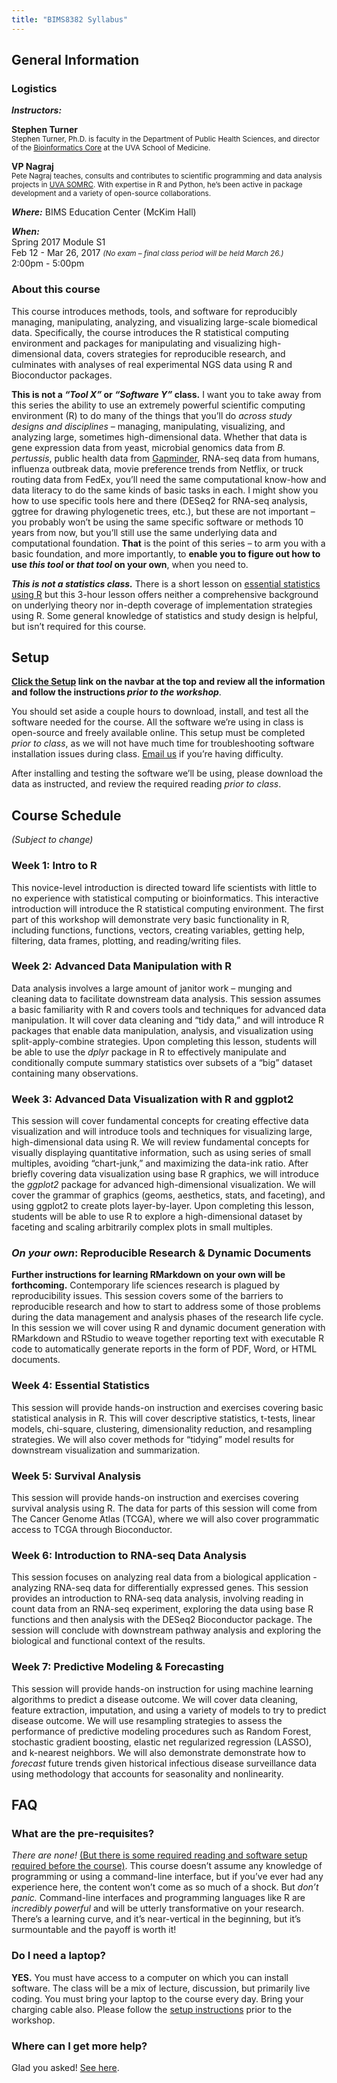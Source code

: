 ```yaml
---
title: "BIMS8382 Syllabus"
---
```


## General Information

### Logistics

**_Instructors:_**

**Stephen Turner**&nbsp;
<a href="http://www.google.com/recaptcha/mailhide/d?k=01Wp6BFjxhU6BE1ONDOeDAZg==&amp;c=hClvy-RObaqm8ONK69PMtLKUh74mVHLjokUJXLgkUHk=" onclick="window.open('http://www.google.com/recaptcha/mailhide/d?k\07501Wp6BFjxhU6BE1ONDOeDAZg\75\75\46c\75hClvy-RObaqm8ONK69PMtLKUh74mVHLjokUJXLgkUHk\075', '', 'toolbar=0,scrollbars=0,location=0,statusbar=0,menubar=0,resizable=0,width=500,height=300'); return false;" title="Reveal this e-mail address"><i class="fa fa-envelope"></i></a>
<a href="https://med.virginia.edu/phs/faculty-and-staff-directory/stephen-d-turner-ph-d/" target="_blank"><i class="fa fa-phone"></i></a>
<a href="https://twitter.com/strnr" target="_blank"><i class="fa fa-twitter"></i></a>
<a href="https://github.com/stephenturner/" target="_blank"><i class="fa fa-github"></i></a>
<a href="http://www.gettinggeneticsdone.com/" target="_blank"><i class="fa fa-rss"></i></a>  
<small>Stephen Turner, Ph.D. is faculty in the Department of Public Health Sciences, and director of the [Bioinformatics Core](http://bioinformatics.virginia.edu) at the UVA School of Medicine.</small>

**VP Nagraj**&nbsp;
<a href="http://www.google.com/recaptcha/mailhide/d?k=01Gesfil1uO8eSVk2xxZE8-A==&amp;c=R-N4My3ieH1gcdMc4cSsEUXhOynxA_zK0XQWKoyNLO0=" onclick="window.open('http://www.google.com/recaptcha/mailhide/d?k\x3d01Gesfil1uO8eSVk2xxZE8-A\x3d\x3d\x26c\x3dR-N4My3ieH1gcdMc4cSsEUXhOynxA_zK0XQWKoyNLO0\x3d', '', 'toolbar=0,scrollbars=0,location=0,statusbar=0,menubar=0,resizable=0,width=500,height=300'); return false;" title="Reveal this e-mail address"><i class="fa fa-envelope"></i></a>  
<small>Pete Nagraj teaches, consults and contributes to scientific programming and data analysis projects in [UVA SOMRC](https://somrc.virginia.edu). With expertise in R and Python, he's been active in package development and a variety of open-source collaborations.</small>

**_Where:_** BIMS Education Center (McKim Hall)

**_When:_**  
Spring 2017 Module S1  
Feb 12 - Mar 26, 2017 <small>_(No exam -- final class period will be held March 26.)_</small>  
2:00pm - 5:00pm  


### About this course

This course introduces methods, tools, and software for reproducibly managing, manipulating, analyzing, and visualizing large-scale biomedical data. Specifically, the course introduces the R statistical computing environment and packages for manipulating and visualizing high-dimensional data, covers strategies for reproducible research, and culminates with analyses of real experimental NGS data using R and Bioconductor packages.

**This is not a _"Tool X"_ or _"Software Y"_ class.** I want you to take away from this series the ability to use an extremely powerful scientific computing environment (R) to do many of the things that you'll do _across study designs and disciplines_ -- managing, manipulating, visualizing, and analyzing large, sometimes high-dimensional data. Whether that data is gene expression data from yeast, microbial genomics data from _B. pertussis_, public health data from [Gapminder](http://www.gapminder.org/), RNA-seq data from humans, influenza outbreak data, movie preference trends from Netflix, or truck routing data from FedEx, you'll need the same computational know-how and data literacy to do the same kinds of basic tasks in each. I might show you how to use specific tools here and there (DESeq2 for RNA-seq analysis, ggtree for drawing phylogenetic trees, etc.), but these are not important -- you probably won't be using the same specific software or methods 10 years from now, but you'll still use the same underlying data and computational foundation. **That** is the point of this series -- to arm you with a basic foundation, and more importantly, to **enable you to figure out how to use _this tool_ or _that tool_ on your own**, when you need to.

**_This is not a statistics class._** There is a short lesson on [essential statistics using R](r-stats.html) but this 3-hour lesson offers neither a comprehensive background on underlying theory nor in-depth coverage of implementation strategies using R. Some general knowledge of statistics and study design is helpful, but isn't required for this course.



## Setup

**[Click the <i class="fa fa-cog"></i> Setup](setup.html) link on the navbar at the top and review all the information and follow the instructions _prior to the workshop_**.

You should set aside a couple hours to download, install, and test all the software needed for the course. All the software we're using in class is open-source and freely available online. This setup must be completed _prior to class_, as we will not have much time for troubleshooting software installation issues during class. [Email us](people.html) if you're having difficulty.

After installing and testing the software we'll be using, please download the data as instructed, and review the required reading _prior to class_.




## Course Schedule

_(Subject to change)_

### Week 1: Intro to R

This novice-level introduction is directed toward life scientists with little to no experience with statistical computing or bioinformatics. This interactive introduction will introduce the R statistical computing environment. The first part of this workshop will demonstrate very basic functionality in R, including functions, functions, vectors, creating variables, getting help, filtering, data frames, plotting, and reading/writing files.

### Week 2: Advanced Data Manipulation with R

Data analysis involves a large amount of janitor work -- munging and cleaning data to facilitate downstream data analysis. This session assumes a basic familiarity with R and covers tools and techniques for advanced data manipulation. It will cover data cleaning and "tidy data," and will introduce R packages that enable data manipulation, analysis, and visualization using split-apply-combine strategies. Upon completing this lesson, students will be able to use the _dplyr_ package in R to effectively manipulate and conditionally compute summary statistics over subsets of a "big" dataset containing many observations.

### Week 3: Advanced Data Visualization with R and ggplot2

This session will cover fundamental concepts for creating effective data visualization and will introduce tools and techniques for visualizing large, high-dimensional data using R. We will review fundamental concepts for visually displaying quantitative information, such as using series of small multiples, avoiding "chart-junk," and maximizing the data-ink ratio. After briefly covering data visualization using base R graphics, we will introduce the _ggplot2_ package for advanced high-dimensional visualization. We will cover the grammar of graphics (geoms, aesthetics, stats, and faceting), and using ggplot2 to create plots layer-by-layer. Upon completing this lesson, students will be able to use R to explore a high-dimensional dataset by faceting and scaling arbitrarily complex plots in small multiples.

### _On your own_: Reproducible Research & Dynamic Documents

**Further instructions for learning RMarkdown on your own will be forthcoming.** Contemporary life sciences research is plagued by reproducibility issues. This session covers some of the barriers to reproducible research and how to start to address some of those problems during the data management and analysis phases of the research life cycle. In this session we will cover using R and dynamic document generation with RMarkdown and RStudio to weave together reporting text with executable R code to automatically generate reports in the form of PDF, Word, or HTML documents.

### Week 4: Essential Statistics

This session will provide hands-on instruction and exercises covering basic statistical analysis in R. This will cover descriptive statistics, t-tests, linear models, chi-square, clustering, dimensionality reduction, and resampling strategies. We will also cover methods for "tidying" model results for downstream visualization and summarization.

### Week 5: Survival Analysis

This session will provide hands-on instruction and exercises covering survival analysis using R. The data for parts of this session will come from The Cancer Genome Atlas (TCGA), where we will also cover programmatic access to TCGA through Bioconductor.

<!-- ### Week 6-7b: Visualizing and Annotating Phylogenetic Trees -->

<!-- This lesson demonstrates how to use R and ggtree, an extension of the ggplot2 package, to visualize and annotate phylogenetic trees. This lesson does _not_ cover methods and software for _generating_ phylogenetic trees, nor does it it cover _interpreting_ phylogenies. Genome-wide sequencing allows for examination of the entire genome, and from this, many methods and software tools exist for comparative genomics using SNP- and gene-based phylogenetic analysis, either from unassembled sequencing reads, draft assemblies/contigs, or complete genome sequences. These methods are beyond the scope of this lesson. -->


### Week 6: Introduction to RNA-seq Data Analysis

This session focuses on analyzing real data from a biological application - analyzing RNA-seq data for differentially expressed genes. This session provides an introduction to RNA-seq data analysis, involving reading in count data from an RNA-seq experiment, exploring the data using base R functions and then analysis with the DESeq2 Bioconductor package. The session will conclude with downstream pathway analysis and exploring the biological and functional context of the results.

### Week 7: Predictive Modeling & Forecasting

This session will provide hands-on instruction for using machine learning algorithms to predict a disease outcome. We will cover data cleaning, feature extraction, imputation, and using a variety of models to try to predict disease outcome. We will use resampling strategies to assess the performance of predictive modeling procedures such as Random Forest, stochastic gradient boosting, elastic net regularized regression (LASSO), and k-nearest neighbors. We will also demonstrate demonstrate how to _forecast_ future trends given historical infectious disease surveillance data using methodology that accounts for seasonality and nonlinearity. 

## FAQ

### What are the pre-requisites?

_There are none!_ [(But there is some required reading and software setup required before the course)](setup.html). This course doesn't assume any knowledge of programming or using a command-line interface, but if you've ever had any experience here, the content won't come as so much of a shock. But _don't panic._ Command-line interfaces and programming languages like R are _incredibly powerful_ and will be utterly transformative on your research. There's a learning curve, and it's near-vertical in the beginning, but it's surmountable and the payoff is worth it! 


### Do I need a laptop?

**YES.** You must have access to a computer on which you can install software. The class will be a mix of lecture, discussion, but primarily live coding. You must bring your laptop to the course every day. Bring your charging cable also. Please follow the [setup instructions](setup.html) prior to the workshop.

### Where can I get more help?

Glad you asked! [See here](help.html).


<!-- 
### Can I audit?

Yes! However, **_you will be expected to attend every class meeting, participate in coding exercises during class, and complete any and all assignments_**, just as if you are taking the course for credit. 

Please [email Stephen Turner](people.html) if you'd like to audit. Instructions for signing up to audit will be forthcoming.

**_UPDATE Feb 9 2016_**: The class is currently full.

[Click here to register to request to audit](https://docs.google.com/forms/d/1tHO-X4DupnHgIEsUei0K3kX5_UfLRK-y2KfxmxC6Ux0/viewform). The first day of the course is Monday, Feb 15, 2016. One week prior to the course starting, I will allow anyone who's requested to audit into the course, giving priority to people registering for credit. There are still plenty of seats open, so good chances you'll be able to get in.
-->




<!--
, and follow all instructions under the major headings for:

- [R](setup.html#r)
- [R+RStudio+Packages](setup.html#r+rstudio+packages)
- [Bioconductor](setup.html#bioconductor)
- [RMarkdown](setup.html#rmarkdown)
- [RNA-seq](setup.html#rna-seq)
- [Survival Analysis](setup.html#survival_analysis)
- [Getting data](setup.html#get_data)

You'll need to download _all_ the data. As [described in the setup page](setup.html#get_data), navigate to the [data page](data.html) and download _all_ the relevant datasets, saving them to a folder that's easy to find.
-->